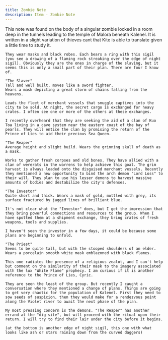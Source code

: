 ```yaml
---
title: Zombie Note
description: Item - Zombie Note
---
```


This note was found on the body of a singular zombie locked in a room deep in the tunnels leading to the temple of Malora beneath Kalenel. It is written in a slight variation of thieves cant that Kite is able to translate given a little time to study it.

```
They wear masks and black robes. Each bears a ring with this sigil (you see a drawing of a flaming rock streaking over the edge of night sigil). Obviously they are the ones in charge of the slaving, but it seems this is only a small part of their plan. There are four I know of. 

"The Slaver"
Tall and well built, moves like a sword fighter.
Wears a mask depicting a great storm of chains falling from the heavens.

Leads the fleet of merchant vessels that smuggle captives into the city to be sold. At night, the secret cargo is exchanged for heavy crates. I often see one or more of the others at these exchanges.

I recently overheard that they are seeking the aid of a clan of Kuo Toa living in a cave system near the eastern coast of the bay of pearls. They will entice the clan by promising the return of the Prince of Lies to aid their precious Sea Queen.

"The Reaper"
Average height and slight build. Wears the grinning skull of death as a mask.

Works to gather fresh corpses and old bones. They have allied with a clan of wererats in the warrens to help achieve this goal. The grim harvest is always loaded onto the disguised merchant vessels. Recently they mentioned a new opportunity to bind the arch demon "Lord Loss" to their will. They plan to use his lesser demons to harvest massive amounts of bodies and destabilize the city's defenses.

"The Investor"
Quite short and thick. Wears a mask of gold, mottled with grey, its surface fractured by jagged lines of brilliant blue.

It's not clear what the "Investor" does, but I get the impression that they bring powerful connections and resources to the group. When I have spotted them at a shipment exchange, they bring crates of fresh weapons, tools and supplies.

I haven't seen the investor in a few days, it could be because some plans are beginning to unfold.

"The Priest"
Seems to be quite tall, but with the stooped shoulders of an elder.
Wears a porcelain smooth white mask emblazoned with black flames.

This one radiates the presence of a religious zealot, and I can't help but comment on the similarity of their mask to the imagery associated with the lux "White Flame" prophecy. I am curious if it is another reference to the Prince of Lies, Cyric.

They are seen the least of the group. But recently I caught a conversation where they mentioned a change of plans. Things are going to get very chaotic for the population of Kalenel. First they need to sow seeds of suspicion, then they would make for a rendezvous point along the Violet river to await the next phase of the plan.

My most pressing concern is the demons. "The Reaper" has another errand at the "dig site", but will proceed with the ritual upon their return. I will try to find their lair under the city before it begins.

(at the bottom is another edge of night sigil, this one with what looks like ash or stars raining down from the curved daggers)
```
